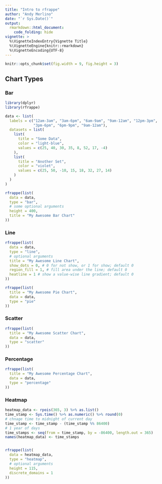 ```yaml
---
title: "Intro to rfrappe"
author: "Andy Merlino"
date: "`r Sys.Date()`"
output: 
  rmarkdown::html_document:
    code_folding: hide
vignette: >
  %\VignetteIndexEntry{Vignette Title}
  %\VignetteEngine{knitr::rmarkdown}
  %\VignetteEncoding{UTF-8}
---
```


```r
knitr::opts_chunk$set(fig.width = 9, fig.height = 3)
```

## Chart Types

### Bar

```r
library(dplyr)
library(rfrappe)

data <- list(
  labels = c("12am-3am", "3am-6pm", "6am-9am", "9am-12am", "12pm-3pm", 
             "3pm-6pm", "6pm-9pm", "9am-12am"),
  datasets = list(
    list(
      title = "Some Data",
      color = "light-blue",
      values = c(25, 40, 30, 35, 8, 52, 17, -4)
    ),
    list(
      title = "Another Set",
      color = "violet",
      values = c(25, 50, -10, 15, 18, 32, 27, 14)
    )
  )
)

rfrappe(list(
  data = data,
  type = "bar",
  # some optional arguments
  height = 400,
  title = "My Awesome Bar Chart"
))
```

### Line

```r
rfrappe(list(
  data = data,
  type = "line",
  # optional arguments
  title = "My Awesome Line Chart",
  show_dots = 0, # 0 for not show, or 1 for show; default 0
  region_fill = 1, # fill area under the line; default 0
  heatline = 1 # show a value-wise line gradient; default 0
))
```

```r
rfrappe(list(
  title = "My Awesome Pie Chart",
  data = data,
  type = "pie"
))
```

### Scatter

```r
rfrappe(list(
  title = "My Awesome Scatter Chart",
  data = data,
  type = "scatter"
))
```

### Percentage

```r
rfrappe(list(
  title = "My Awesome Percentage Chart",
  data = data,
  type = "percentage"
))
```

### Heatmap

```r
heatmap_data <- rpois(365, 3) %>% as.list()
time_stamp <- Sys.time() %>% as.numeric() %>% round(0)
# chnage time to midnight of current day
time_stamp <- time_stamp - (time_stamp %% 86400)
# 1 year of days
time_stamps <- seq(from = time_stamp, by = -86400, length.out = 365)
names(heatmap_data) <- time_stamps


rfrappe(list(
  data = heatmap_data,
  type = "heatmap",
  # optional arguments
  height = 115,
  discrete_domains = 1
))
```
